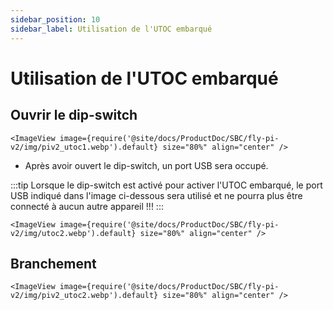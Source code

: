 ```yaml
---
sidebar_position: 10
sidebar_label: Utilisation de l'UTOC embarqué
---
```




# Utilisation de l'UTOC embarqué

## Ouvrir le dip-switch

    <ImageView image={require('@site/docs/ProductDoc/SBC/fly-pi-v2/img/piv2_utoc1.webp').default} size="80%" align="center" />

* Après avoir ouvert le dip-switch, un port USB sera occupé.

:::tip
Lorsque le dip-switch est activé pour activer l'UTOC embarqué, le port USB indiqué dans l'image ci-dessous sera utilisé et ne pourra plus être connecté à aucun autre appareil !!!
:::

    <ImageView image={require('@site/docs/ProductDoc/SBC/fly-pi-v2/img/utoc2.webp').default} size="80%" align="center" />

## Branchement

    <ImageView image={require('@site/docs/ProductDoc/SBC/fly-pi-v2/img/piv2_utoc2.webp').default} size="80%" align="center" />
